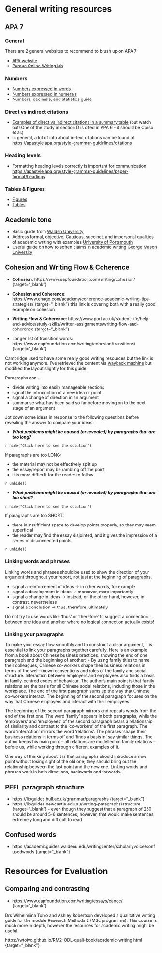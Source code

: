 # General writing resources

## APA 7

### General

There are 2 general websites to recommend to brush up on APA 7:

* [APA website](https://apastyle.apa.org/style-grammar-guidelines){target="_blank"}
* [Purdue Online Writing lab](https://owl.purdue.edu/owl/research_and_citation/apa_style/apa_formatting_and_style_guide/index.html){target="_blank"}

### Numbers

* [Numbers expressed in words](https://apastyle.apa.org/style-grammar-guidelines/numbers/words){target="_blank"}
* [Numbers expressed in numerals](https://apastyle.apa.org/style-grammar-guidelines/numbers/numerals){target="_blank"}
* [Numbers, decimals, and statistics guide](https://apastyle.apa.org/instructional-aids/numbers-statistics-guide.pdf){target="_blank"}


### Direct vs indirect citations

* [Examples of direct vs indirect citations in a summary table](https://psych.unl.edu/psycrs/350lab/lab1_apa/apa_citation_guide_211.pdf){target="_blank"} (but watch out! One of the study in section D is cited in APA 6 - it should be Corso et al.)
* in general, a lot of info about in-text citations can be found at [https://apastyle.apa.org/style-grammar-guidelines/citations](https://apastyle.apa.org/style-grammar-guidelines/citations){target="_blank"}

### Heading levels

* Formatting heading levels correctly is important for communication. [https://apastyle.apa.org/style-grammar-guidelines/paper-format/headings](https://apastyle.apa.org/style-grammar-guidelines/paper-format/headings){target="_blank"}

### Tables & Figures

* [Figures](https://apastyle.apa.org/style-grammar-guidelines/tables-figures/figures){target="_blank"}
* [Tables](https://apastyle.apa.org/style-grammar-guidelines/tables-figures/tables){target="_blank"}

## Academic tone

* Basic guide from [Walden University](https://academicguides.waldenu.edu/writingcenter/scholarlyvoice/tone){target="_blank"}
* Address formal, objective, Cautious, succinct, and impersonal qualities of academic writing with examples [University of Portsmouth](https://www.port.ac.uk/student-life/help-and-advice/study-skills/written-assignments/academic-writing-style){target="_blank"}
* Useful guide on how to soften claims in academic writing [George Mason University](https://writingcenter.gmu.edu/writing-resources/research-based-writing/hedges-softening-claims-in-academic-writing){target="_blank"}

## Cohesion and Writing Flow & Coherence

-   **Cohesion**: https://www.eapfoundation.com/writing/cohesion/ {target="_blank"}
-   **Cohesion and Coherence**: https://www.enago.com/academy/coherence-academic-writing-tips-strategies/ {target="_blank"} this link is covering both with a really good example on cohesion
-   **Writing Flow & Coherence**: https://www.port.ac.uk/student-life/help-and-advice/study-skills/written-assignments/writing-flow-and-coherence {target="_blank"}

- Longer list of transition words: https://www.eapfoundation.com/writing/cohesion/transitions/ {target="_blank"}

Cambridge used to have some really good writing resources but the link is not working anymore. I've retrieved the content via [wayback machine](https://web.archive.org/web/20220618041600/https://www.transkills.admin.cam.ac.uk/resources/mml/mml-literature-essay-writing/mml-how-can-i-improve/mml-writing-paragraphs-and-linking){target="_blank"} but modified the layout slightly for this guide

Paragraphs can… 

* divide writing into easily manageable sections 
* signal the introduction of a new idea or point
* signal a change of direction in an argument 
* summarise what has been said so far before moving on to the next stage of an argument

Jot down some ideas in response to the following questions before revealing the answer to compare your ideas: 

* ***What problems might be caused (or revealed) by paragraphs that are too long?*** 

`r hide("Click here to see the solution")`

If paragraphs are too LONG: 

* the material may not be effectively split up 
* the essay/report may be rambling off the point 
* it is more difficult for the reader to follow 

`r unhide()`

* ***What problems might be caused (or revealed) by paragraphs that are too short?*** 

`r hide("Click here to see the solution")` 

If paragraphs are too SHORT:

* there is insufficient space to develop points properly, so they may seem superficial
* the reader may find the essay disjointed, and it gives the impression of a series of disconnected points 

`r unhide()`

### Linking words and phrases

Linking words and phrases should be used to show the direction of your argument throughout your report, not just at the beginning of paragraphs. 

* signal a reinforcement of ideas → in other words, for example 
* signal a development in ideas → moreover, more importantly 
* signal a change in ideas → instead, on the other hand, however, in contrast, nevertheless 
* signal a conclusion → thus, therefore, ultimately

Do not try to use words like ‘thus’ or ‘therefore’ to suggest a connection between one idea and another where no logical connection actually exists!



### Linking your paragraphs

To make your essay flow smoothly and to construct a clear argument, it is essential to link your paragraphs together carefully. Here is an example from a book about Chinese business practices, showing the end of one paragraph and the beginning of another: \> By using family titles to name their colleagues, Chinese co-workers shape their business relations in terms of the well-known conventions and roles of the family and social structure. Interaction between employers and employees also finds a basis in family-centred codes of behaviour. The author’s main point is that family relations are the basis for all Chinese social relations, including those in the workplace. The end of the first paragraph sums up the way that Chinese co-workers interact. The beginning of the second paragraph focuses on the way that Chinese employers and interact with their employees.

The beginning of the second paragraph mirrors and repeats words from the end of the first one. The word ‘family’ appears in both paragraphs, while the ‘employers’ and ‘employees’ of the second paragraph bears a relationship of similarity and contrast to the ‘co-workers’ of the first paragraph. The word ‘interaction’ mirrors the word ‘relations’. The phrases ‘shape their business relations in terms of’ and ‘finds a basis in’ say similar things. The author keeps his main point – all relations are modelled on family relations – before us, while working through different examples of it.

One way of thinking about it is that paragraphs should introduce a new point without losing sight of the old one; they should bring out the relationship between the last point and the new one. Linking words and phrases work in both directions, backwards and forwards.


## PEEL paragraph structure

* https://libguides.hull.ac.uk/grammar/paragraphs {target="_blank"}
* https://libguides.newcastle.edu.au/writing-paragraphs/structure {target="_blank"} - even though they suggest that a paragraph of 250 should be around 5-6 sentences, however, that would make sentences extremely long and difficult to read

## Confused words

* https://academicguides.waldenu.edu/writingcenter/scholarlyvoice/confusedwords {target="_blank"}




# Resources for Evaluation

## Comparing and contrasting

* https://www.eapfoundation.com/writing/essays/candc/ {target="_blank"}

Drs Wilhelmiina Toivo and Ashley Robertson developed a qualitative writing guide for the module Research Methods 2 (MSc programme). This course is much more in depth, however the resources for academic writing might be useful.

https://wtoivo.github.io/RM2-ODL-quali-book/academic-writing.html {target="_blank"}
